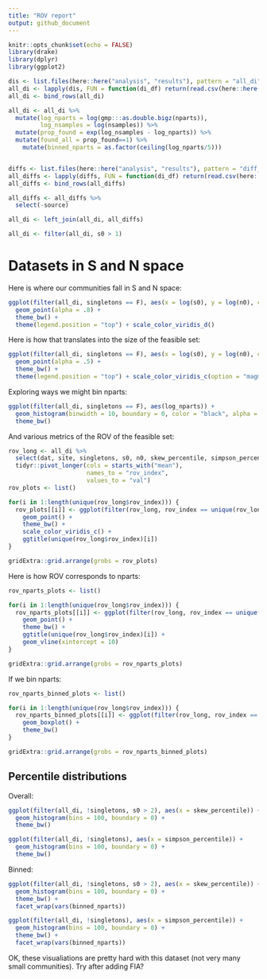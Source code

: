```yaml
---
title: "ROV report"
output: github_document
---
```


```r
knitr::opts_chunk$set(echo = FALSE)
library(drake)
library(dplyr)
library(ggplot2)

dis <- list.files(here::here("analysis", "results"), pattern = "all_di")
all_di <- lapply(dis, FUN = function(di_df) return(read.csv(here::here("analysis", "results", di_df), stringsAsFactors = F)))
all_di <- bind_rows(all_di)

all_di <- all_di %>%
  mutate(log_nparts = log(gmp:::as.double.bigz(nparts)),
         log_nsamples = log(nsamples)) %>%
  mutate(prop_found = exp(log_nsamples - log_nparts)) %>%
  mutate(found_all = prop_found==1) %>% 
    mutate(binned_nparts = as.factor(ceiling(log_nparts/5)))


diffs <- list.files(here::here("analysis", "results"), pattern = "diff_")
all_diffs <- lapply(diffs, FUN = function(di_df) return(read.csv(here::here("analysis", "results", di_df), stringsAsFactors = F)))
all_diffs <- bind_rows(all_diffs)

all_diffs <- all_diffs %>%
  select(-source)

all_di <- left_join(all_di, all_diffs)

all_di <- filter(all_di, s0 > 1)
```

# Datasets in S and N space

Here is where our communities fall in S and N space:

```r
ggplot(filter(all_di, singletons == F), aes(x = log(s0), y = log(n0), color = dat)) +
  geom_point(alpha = .8) +
  theme_bw() +
  theme(legend.position = "top") + scale_color_viridis_d()

```

Here is how that translates into the size of the feasible set:

```r
ggplot(filter(all_di, singletons == F), aes(x = log(s0), y = log(n0), color = log_nparts)) +
  geom_point(alpha = .5) +
  theme_bw() +
  theme(legend.position = "top") + scale_color_viridis_c(option = "magma", end = .9, begin = .1)

```

Exploring ways we might bin nparts:

```r

ggplot(filter(all_di, singletons == F), aes(log_nparts)) +
  geom_histogram(binwidth = 10, boundary = 0, color = "black", alpha = 0) +
  theme_bw()

```

And various metrics of the ROV of the feasible set:

```r

rov_long <- all_di %>%
  select(dat, site, singletons, s0, n0, skew_percentile, simpson_percentile, mean_r2, mean_cd, mean_prop_off, mean_div, log_nparts, binned_nparts) %>%
  tidyr::pivot_longer(cols = starts_with("mean"),
                      names_to = "rov_index",
                      values_to = "val")
rov_plots <- list()

for(i in 1:length(unique(rov_long$rov_index))) {
  rov_plots[[i]] <- ggplot(filter(rov_long, rov_index == unique(rov_long$rov_index)[i]), aes(log(s0), log(n0), color = val)) +
    geom_point() +
    theme_bw() +
    scale_color_viridis_c() +
    ggtitle(unique(rov_long$rov_index)[i])
}

gridExtra::grid.arrange(grobs = rov_plots)
```

Here is how ROV corresponds to nparts:

```r

rov_nparts_plots <- list()

for(i in 1:length(unique(rov_long$rov_index))) {
  rov_nparts_plots[[i]] <- ggplot(filter(rov_long, rov_index == unique(rov_long$rov_index)[i]), aes(log_nparts, val)) +
    geom_point() +
    theme_bw() +
    ggtitle(unique(rov_long$rov_index)[i]) +
    geom_vline(xintercept = 10)
}

gridExtra::grid.arrange(grobs = rov_nparts_plots)

```

If we bin nparts:

```r

rov_nparts_binned_plots <- list()

for(i in 1:length(unique(rov_long$rov_index))) {
  rov_nparts_binned_plots[[i]] <- ggplot(filter(rov_long, rov_index == unique(rov_long$rov_index)[i]), aes(binned_nparts, val)) +
    geom_boxplot() +
    theme_bw()
}

gridExtra::grid.arrange(grobs = rov_nparts_binned_plots)
```

## Percentile distributions

Overall:

```r

ggplot(filter(all_di, !singletons, s0 > 2), aes(x = skew_percentile)) +
  geom_histogram(bins = 100, boundary = 0) +
  theme_bw()

ggplot(filter(all_di, !singletons), aes(x = simpson_percentile)) +
  geom_histogram(bins = 100, boundary = 0) +
  theme_bw()

```

Binned:

```r

ggplot(filter(all_di, !singletons, s0 > 2), aes(x = skew_percentile)) +
  geom_histogram(bins = 100, boundary = 0) +
  theme_bw() +
  facet_wrap(vars(binned_nparts))

ggplot(filter(all_di, !singletons), aes(x = simpson_percentile)) +
  geom_histogram(bins = 100, boundary = 0) +
  theme_bw() +
  facet_wrap(vars(binned_nparts))

```

OK, these visualiations are pretty hard with this dataset (not very many small communities). Try after adding FIA?

